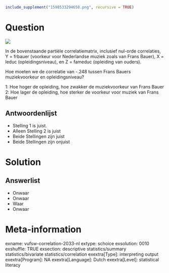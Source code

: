 ```r
include_supplement("1598533294658.png", recursive = TRUE)
```

Question
========
![](1598533294658.png)
  
In de bovenstaande partiële correlatiematrix, inclusief nul-orde correlaties, Y = frbauer (voorkeur voor Nederlandse muziek zoals van Frans Bauer), X = leduc (opleidingsniveau), en Z = fameduc (opleiding van ouders).  
  
Hoe moeten we de correlatie van -.248 tussen Frans Bauers muziekvoorkeur en opleidingsniveau?  
   
1: Hoe hoger de opleiding, hoe zwakker de muziekvoorkeur van Frans Bauer 2: Hoe lager de opleiding, hoe sterker de voorkeur voor muziek van Frans Bauer

Antwoordenlijst
----------
* Stelling 1 is juist.
* Alleen Stelling 2 is juist
* Beide Stellingen zijn juist
* Beide Stellingen zijn onjuist

Solution
========

Answerlist
----------
* Onwaar
* Onwaar
* Waar
* Onwaar

Meta-information
================
exname: vufsw-correlation-2033-nl
extype: schoice
exsolution: 0010
exshuffle: TRUE
exsection: descriptive statistics/summary statistics/bivariate statistics/correlation
exextra[Type]: interpreting output
exextra[Program]: NA
exextra[Language]: Dutch
exextra[Level]: statistical literacy

